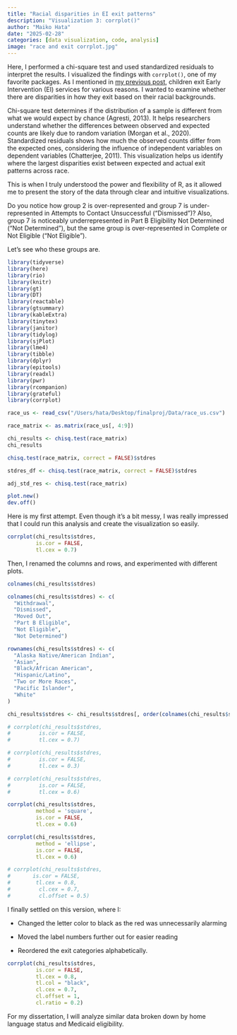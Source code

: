 ```yaml
---
title: "Racial disparities in EI exit patterns"
description: "Visualization 3: corrplot()"
author: "Maiko Hata"
date: "2025-02-28"
categories: [data visualization, code, analysis]
image: "race and exit corrplot.jpg"
---
```


Here, I performed a chi-square test and used standardized residuals to interpret the results. I visualized the findings with `corrplot()`, one of my favorite packages. As I mentioned in [my previous post](https://maihata.github.io/finalproj/posts/viz_0/), children exit Early Intervention (EI) services for various reasons. I wanted to examine whether there are disparities in how they exit based on their racial backgrounds.

Chi-square test determines if the distribution of a sample is different from what we would expect by chance (Agresti, 2013). It helps researchers understand whether the differences between observed and expected counts are likely due to random variation (Morgan et al., 2020). Standardized residuals shows how much the observed counts differ from the expected ones, considering the influence of independent variables on dependent variables (Chatterjee, 2011). This visualization helps us identify where the largest disparities exist between expected and actual exit patterns across race.

This is when I truly understood the power and flexibility of R, as it allowed me to present the story of the data through clear and intuitive visualizations.

Do you notice how group 2 is over-represented and group 7 is under-represented in Attempts to Contact Unsuccessful ("Dismissed")? Also, group 7 is noticeably underrepresented in Part B Eligibility Not Determined ("Not Determined"), but the same group is over-represented in Complete or Not Eligible ("Not Eligible").

Let's see who these groups are.

```r

library(tidyverse)
library(here)
library(rio)
library(knitr)
library(gt)
library(DT)
library(reactable)
library(gtsummary)
library(kableExtra)
library(tinytex)
library(janitor)
library(tidylog)
library(sjPlot)
library(lme4)
library(tibble)
library(dplyr)
library(epitools)
library(readxl)
library(pwr)
library(rcompanion)
library(grateful)
library(corrplot)
```

```r

race_us <- read_csv("/Users/hata/Desktop/finalproj/Data/race_us.csv")
```

```r

race_matrix <- as.matrix(race_us[, 4:9])
```

```r
chi_results <- chisq.test(race_matrix)
chi_results
```

```r

chisq.test(race_matrix, correct = FALSE)$stdres
```

```r

stdres_df <- chisq.test(race_matrix, correct = FALSE)$stdres
```

```r

adj_std_res <- chisq.test(race_matrix)
```

```r

plot.new()
dev.off()
```

Here is my first attempt. Even though it’s a bit messy, I was really impressed that I could run this analysis and create the visualization so easily.

```r
corrplot(chi_results$stdres, 
         is.cor = FALSE, 
         tl.cex = 0.7)
```

Then, I renamed the columns and rows, and experimented with different plots.

```r
colnames(chi_results$stdres)
```

```r
colnames(chi_results$stdres) <- c(
  "Withdrawal", 
  "Dismissed", 
  "Moved Out", 
  "Part B Eligible", 
  "Not Eligible", 
  "Not Determined")
```

```r
rownames(chi_results$stdres) <- c(
  "Alaska Native/American Indian", 
  "Asian", 
  "Black/African American", 
  "Hispanic/Latino", 
  "Two or More Races", 
  "Pacific Islander", 
  "White"
)
```

```r
chi_results$stdres <- chi_results$stdres[, order(colnames(chi_results$stdres))]
```

```r
# corrplot(chi_results$stdres, 
#         is.cor = FALSE, 
#         tl.cex = 0.7) 
```

```r
# corrplot(chi_results$stdres, 
#         is.cor = FALSE, 
#         tl.cex = 0.3)
```

```r

# corrplot(chi_results$stdres, 
#         is.cor = FALSE, 
#         tl.cex = 0.6)
```

```r
corrplot(chi_results$stdres, 
         method = 'square', 
         is.cor = FALSE, 
         tl.cex = 0.6)
```

```r
corrplot(chi_results$stdres, 
         method = 'ellipse', 
         is.cor = FALSE, 
         tl.cex = 0.6)
```

```r

# corrplot(chi_results$stdres, 
#       is.cor = FALSE, 
#        tl.cex = 0.8, 
#         cl.cex = 0.7, 
#         cl.offset = 0.5) 
```

I finally settled on this version, where I:

-   Changed the letter color to black as the red was unnecessarily alarming

-   Moved the label numbers further out for easier reading

-   Reordered the exit categories alphabetically.

```r
corrplot(chi_results$stdres, 
         is.cor = FALSE, 
         tl.cex = 0.8, 
         tl.col = "black", 
         cl.cex = 0.7,     
         cl.offset = 1,    
         cl.ratio = 0.2)    
```

For my dissertation, I will analyze similar data broken down by home language status and Medicaid eligibility.
